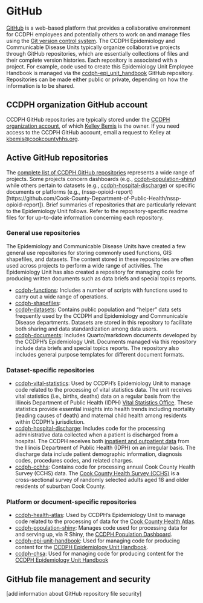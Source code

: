 # GitHub {.unnumbered}
[GitHub](https://github.com/) is a web-based platform that provides a collaborative environment for CCDPH employees and potentially others to work on and manage files using the [Git version control system](https://git-scm.com/). The CCDPH Epidemiology and Communicable Disease Units typically organize collaborative projects through GitHub repositories, which are essentially collections of files and their complete version histories. Each repository is associated with a project. For example, code used to create this Epidemiology Unit Employee Handbook is managed via the [ccdph-epi_unit_handbook](https://github.com/Cook-County-Department-of-Public-Health/ccdph-epi_unit_handbook)  GitHub repository. Repositories can be made either public or private, depending on how the information is to be shared.

## CCDPH organization GitHub account
CCDPH GitHub repositories are typically stored under the [CCDPH organization account](https://github.com/Cook-County-Department-of-Public-Health), of which [Kelley Bemis](kbemis@cookcountyhhs.org) is the owner. If you need access to the CCDPH GitHub account, email a request to Kelley at [kbemis@cookcountyhhs.org](kbemis@cookcountyhhs.org).

## Active GitHub repositories
The [complete list of CCDPH GitHub repositories](https://github.com/orgs/Cook-County-Department-of-Public-Health/repositories) represents a wide range of projects. Some projects concern dashboards (e.g., [ccdph-population-shiny](https://github.com/Cook-County-Department-of-Public-Health/ccdph-population-shiny)) while others pertain to datasets (e.g., [ccdph-hospital-discharge](https://github.com/Cook-County-Department-of-Public-Health/ccdph-hospital-discharge)) or specific documents or platforms (e.g., (nssp-opioid-report)[https://github.com/Cook-County-Department-of-Public-Health/nssp-opioid-report]). Brief summaries of repositories that are particularly relevant to the Epidemiology Unit follows. Refer to the repository-specific readme files for for up-to-date information concerning each repository.

### General use repositories
The Epidemiology and Communicable Disease Units have created a few general use repositories for storing commonly used functions, GIS shapefiles, and datasets. The content stored in these repositories are often used across projects to perform a wide range of activities. The Epidemiology Unit has also created a repository for managing code for producing written documents such as data briefs and special topics reports.

+ [ccdph-functions](https://github.com/Cook-County-Department-of-Public-Health/ccdph-functions): Includes a number of scripts with functions used to carry out a wide range of operations.
+ [ccdph-shapefiles](https://github.com/Cook-County-Department-of-Public-Health/ccdph-shapefiles): 
+ [ccdph-datasets](https://github.com/Cook-County-Department-of-Public-Health/ccdph-data-sets): Contains public population and "helper" data sets frequently used by the CCDPH and Epidemiology and Communicable Disease departments. Datasets are stored in this repository to facilitate both sharing and data standardization among data users.
+ [ccdph-documents](https://github.com/Cook-County-Department-of-Public-Health/ccdph-documents): Includes Quarto/markdown documents developed by the CCDPH's Epidemiology Unit. Documents managed via this repository include data briefs and special topics reports. The repository also includes general purpose templates for different document formats.

### Dataset-specific repositories
+ [ccdph-vital-statistics](https://github.com/Cook-County-Department-of-Public-Health/ccdph-vital-statistics): Used by CCDPH's Epidemiology Unit to manage code related to the processing of vital statistics data. The unit receives vital statistics (i.e., births, deaths) data on a regular basis from the Illinois Department of Public Health (IDPH) [Vital Statistics Office](https://dph.illinois.gov/data-statistics/vital-statistics.html). These statistics provide essential insights into health trends including mortality (leading causes of death) and maternal child health among residents within CCDPH's jurisdiction.
+ [ccdph-hospital-discharge](https://github.com/Cook-County-Department-of-Public-Health/ccdph-hospital-discharge): Includes code for the processing administrative data collected when a patient is discharged from a hospital. The CCDPH receives both [inpatient and outpatient data](https://dph.illinois.gov/topics-services/prevention-wellness/patient-safety-quality/discharge-data.html) from the Illinois Department of Public Health (IDPH) on an irregular basis. The discharge data include patient demographic information, diagnosis codes, procedures codes, and related charges.
+ [ccdph-cchhs](https://github.com/Cook-County-Department-of-Public-Health/ccdph-cchhs): Contains code for processing annual Cook County Health Survey (CCHS) data. The [Cook County Health Survey (CCHS)](https://cookcountypublichealth.org/health-survey/) is a cross-sectional survey of randomly selected adults aged 18 and older residents of suburban Cook County.

### Platform or document-specific repositories
+ [ccdph-health-atlas](https://github.com/Cook-County-Department-of-Public-Health/ccdph-health-atlas): Used by CCDPH's Epidemiology Unit to manage code related to the processing of data for the [Cook County Health Atlas](https://cookcountyhealthatlas.org/).
+ [ccdph-population-shiny](https://github.com/Cook-County-Department-of-Public-Health/ccdph-population-shiny): Manages code used for processing data for and serving up, via R Shiny, the [CCDPH Population Dashboard](https://ccdphcd.shinyapps.io/ccdph-population-shiny/).
+ [ccdph-epi-unit-handbook](https://github.com/Cook-County-Department-of-Public-Health/ccdph-epi-unit-handbook): Used for managing code for producing content for the [CCDPH Epidemiology Unit Handbook](https://cookcountypublichealth.org/documents/handbook).
+ [ccdph-chsa](https://github.com/Cook-County-Department-of-Public-Health/ccdph-chsa): Used for managing code for producing content for the [CCDPH Epidemiology Unit Handbook](https://cookcountypublichealth.org/documents/handbook)

## GitHub file management and security
[add information about GitHub repository file security]
